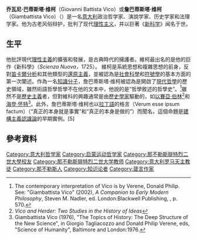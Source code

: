{{Infobox writer
| name         = 詹巴蒂斯塔·维柯<br/>Giambattista Vico
| image        = GiambattistaVico.jpg
| imagesize    = 180px
| alt          =
| caption      =
| birthname    = Giovanni Battista Vico
| birthdate    ={{Birth date|1668|6|23|df=yes}}
| birthplace   = [[那不勒斯王国|那不勒斯王国]][[那不勒斯|那不勒斯]]
| deathdate    = {{Death date and age|1744|1|23|1668|6|23|df=yes}}
| deathplace   = [[那不勒斯王国|那不勒斯王国]][[那不勒斯|那不勒斯]]
| occupation   = 皇家修辞学教授、政治哲学家、历史学家 
| nationality  = 那不勒斯王国
| education    = [[耶稣会|耶稣会]]
| alma_mater   = [[那不勒斯大學|那不勒斯大學]]
| genre        = [[罗马法|罗马法理学]]、[[柏拉图主义|柏拉图主义]]
| notableworks = <small>''Principî di Scienza Nuova''.</small> <br /><small>''De antiquissima Italorum sapientia''.</small>
| influences   = [[柏拉图|柏拉图]], [[西塞罗|西塞罗]], [[馬庫斯·特倫提烏斯·瓦羅|馬庫斯·特倫提烏斯·瓦羅]], [[塔西佗|塔西佗]], [[圣奥古斯丁|圣奥古斯丁]], [[托马斯·阿奎那|托马斯·阿奎那]], [[但丁|但丁]], [[馬基維利|馬基維利]], [[弗朗西斯科·蘇亞雷斯|弗朗西斯科·蘇亞雷斯]], {{le|約翰·塞爾登|John Selden}}, [[湯瑪斯·霍布斯|湯瑪斯·霍布斯]], [[尼古拉·马勒伯朗士|尼古拉·马勒伯朗士]], [[弗兰西斯·培根|弗兰西斯·培根]], [[胡果·格老秀斯|胡果·格老秀斯]], [[赛缪尔·冯·普芬多夫|赛缪尔·冯·普芬多夫]], [[戈特弗里德·莱布尼茨|戈特弗里德·莱布尼茨]]
| influenced   = [[约瑟夫·德·迈斯特|约瑟夫·德·迈斯特]], [[弗朗索瓦-勒内·德·夏多布里昂|弗朗索瓦-勒内·德·夏多布里昂]], [[格奥尔格·威廉·弗里德里希·黑格尔|格奥尔格·威廉·弗里德里希·黑格尔]], [[塞缪尔·泰勒·柯勒律治|塞缪尔·泰勒·柯勒律治]], [[马克思|马克思]], [[克罗齐|克罗齐]], [[安东尼奥·葛兰西|安东尼奥·葛兰西]], [[詹姆斯·乔伊斯|詹姆斯·乔伊斯]], [[尤利烏斯·埃佛拉|尤利烏斯·埃佛拉]], [[儒勒·米什莱|儒勒·米什莱]], [[埃德加·基内|埃德加·基内]], [[詹姆斯·希爾曼|詹姆斯·希爾曼]]
| awards       =
| signature    =
| website      =
| portaldisp   =
}}'''乔瓦尼·巴蒂斯塔·维柯'''（Giovanni Battista Vico）或'''詹巴蒂斯塔·维柯'''（Giambattista Vico）（{{bd|1668年|6月23日|1744年|1月23日}}）是一名[[意大利|意大利]]政治哲学家、演說学家、历史学家和法理学家。他为古老风俗辩护，批判了现代[[理性主义|理性主义]]，并以巨著《[[新科学|新科学]]》闻名于世。

==生平==
他批評現代[[理性主义|理性主義]]的擴張和發展，是古典時代{{Clarify|reason=依誰的分類的「古典時代」}}的擁護者。維柯最出名的是他的巨作《新科學》（''Scienza Nuova，''1725）。 維柯是系統思想和複雜思想的前身，反對[[勒内·笛卡尔|笛卡爾]][[分析|分析]]和其他類型的[[还原论|還原主義]]，並被認為是[[社会科学|社會科學]]和[[符號學|符號學]]的基本方面的第一次闡述。作為一名[[知识分子|知識分子]]，詹巴蒂斯塔·维柯被認為是開啟了[[近代哲學|現代哲學]]的歷史領域{{Clarify|reason=歷史進路？}}，雖然術語哲學哲學{{Clarify|reason=語言哲學？}}不在他的文本中，他說的是“哲學敘述的哲學史”。<ref>The contemporary interpretation of Vico is by Verene, Donald Philip. See: "Giambattista Vico" (2002), ''A Companion to Early Modern Philosophy'', Steven M. Nadler, ed. London:Blackwell Publishing, {{ISBN|0-631-21800-9}}, p. 570.</ref>雖然不是[[歷史主義|歷史主義]]者，但對維科的興趣通常是由[[史家|歷史學家]]驅動的，如[[以赛亚·伯林|以賽亞·伯林]]<ref>''Vico and Herder: Two Studies in the History of Ideas''</ref>和[[海登·懷特|海登·怀特]]<ref>Giambattista Vico (1976), "The Topics of History: The Deep Structure of the New Science", in Giorgio Tagliacozzo and Donald Philip Verene, eds, "Science of Humanity", Baltimore and London:1976.</ref>。此外，詹巴蒂斯塔·维柯也以[[拉丁语|拉丁語]]的格言（Verum esse ipsum factum）（“真正的本身就是事實”和“真正的本身是做的”）而聞名，這個命題是[[构成主义|建構主義]][[知识论|認識論]]的早期實例。[5]

==參考資料==
{{Reflist}}

{{Authority control}}
{{DEFAULTSORT:Vico, Giambattista}}
[[Category:意大利哲学家|Category:意大利哲学家]]
[[Category:启蒙运动哲学家|Category:启蒙运动哲学家]]
[[Category:那不勒斯腓特烈二世大學校友|Category:那不勒斯腓特烈二世大學校友]]
[[Category:那不勒斯腓特烈二世大学教师|Category:那不勒斯腓特烈二世大学教师]]
[[Category:意大利罗马天主教徒|Category:意大利罗马天主教徒]]
[[Category:那不勒斯人|Category:那不勒斯人]]
[[Category:知识论者|Category:知识论者]]
[[Category:箴言作家|Category:箴言作家]]